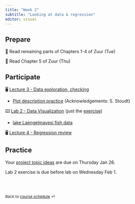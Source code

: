 ```yaml
---
title: "Week 2"
subtitle: "Looking at data & regression"
editor: visual
---
```


## Prepare

📖 Read remaining parts of Chapters 1-4 of Zuur (Tue)

📖 Read Chapter 5 of Zuur (Thu)

## Participate

🖥️ [Lecture 3 - Data exploration, checking](../lectures/lec-03.html)

-   [Plot description practice](https://docs.google.com/presentation/d/1AJPZuNBhbxAXbOvNYvAp-Kk8VVv4nddPTINrlcxsjkg/edit?usp=sharing) (Acknowledgements: S. Stoudt)

⌨️ [Lab 2 - Data Visualization](../labs/lab-02.html) (just the [exercise](../labs/lab-exercise-02.pdf))

-   [lake Laengelmavesi fish data](https://github.com/gavinfay/mar536-biolstats2-s23/tree/main/data/Laengelmavesi2.xlsx)

🖥️ [Lecture 4 - Regression review](../lectures/lec-04.pdf)

## Practice

Your [project topic ideas](../project-description.html) are due on Thursday Jan 26.

Lab 2 exercise is due before lab on Wednesday Feb 1.

<br><br>

::: {style="font-size: 0.875em;"}
Back to [course schedule](/ "Course schedule") ⏎
:::
